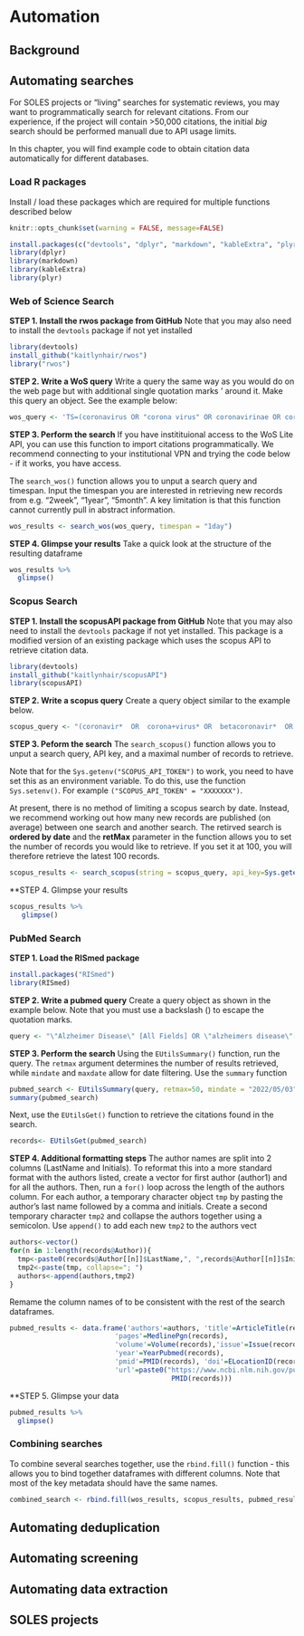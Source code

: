 # Automation

## Background

## Automating searches

For SOLES projects or "living" searches for systematic reviews, you may want to programmatically search for relevant citations. From our experience, if the project will contain >50,000 citations, the initial *big* search should be performed manuall due to API usage limits.

In this chapter, you will find example code to obtain citation data automatically for different databases. 

### Load R packages
Install / load these packages which are required for multiple functions described below
```r
knitr::opts_chunk$set(warning = FALSE, message=FALSE)
```
```r
install.packages(c("devtools", "dplyr", "markdown", "kableExtra", "plyr"))
library(dplyr)
library(markdown)
library(kableExtra)
library(plyr)
```

### Web of Science Search

**STEP 1. Install the rwos package from GitHub**
Note that you may also need to install the `devtools` package if not yet installed

```r
library(devtools)
install_github("kaitlynhair/rwos")
library("rwos")
```

**STEP 2. Write a WoS query**
Write a query the same way as you would do on the web page but with additional single quotation marks ' around it. Make this query an object. See the example below:

```r
wos_query <- 'TS=(coronavirus OR "corona virus" OR coronavirinae OR coronaviridae OR betacoronavirus OR covid OR covid19 OR "covid 19" OR nCoV OR "CoV 2" OR CoV2 OR sarscov2 OR 2019nCoV OR "novel CoV" OR "wuhan virus") OR TS=((wuhan OR hubei OR huanan) AND ("severe acute respiratory" OR pneumonia) AND (outbreak)) OR TI=(coronavirus OR "corona virus" OR coronavirinae OR coronaviridae OR betacoronavirus OR covid OR covid19 OR "covid 19" OR nCoV OR "CoV 2" OR CoV2 OR sarscov2 OR 2019nCoV OR "novel CoV" OR "wuhan virus") OR TI=((wuhan OR hubei OR huanan) AND ("severe acute respiratory" OR pneumonia) AND (outbreak))'
```

**STEP 3. Perform the search**
If you have institituional access to the WoS Lite API, you can use this function to import citations programmatically. We recommend connecting to your institutional VPN and trying the code below - if it works, you have access. 

The `search_wos()` function allows you to unput a search query and timespan. Input the timespan you are interested in retrieving new records from e.g. "2week", "1year", "5month". A key limitation is that this function cannot currently pull in abstract information.

```r
wos_results <- search_wos(wos_query, timespan = "1day")
```

**STEP 4. Glimpse your results**
Take a quick look at the structure of the resulting dataframe

```r
wos_results %>%
  glimpse()
```

### Scopus Search

**STEP 1. Install the scopusAPI package from GitHub**
Note that you may also need to install the `devtools` package if not yet installed. This package is a modified version of an existing package which uses the scopus API to retrieve citation data. 

```r
library(devtools)
install_github("kaitlynhair/scopusAPI")
library(scopusAPI)
```
 
**STEP 2. Write a scopus query**
Create a query object similar to the example below. 

```r
scopus_query <- "(coronavir*  OR  corona+virus* OR  betacoronavir*  OR  covid19  OR  covid+19  OR  ncov  OR  cov  2  OR  cov2  OR  sarscov2  OR  2019ncov  OR  2019+novel+coronavirus*  OR  2019+novel+CoV  OR  wuhan+virus* )  OR  ((wuhan  OR  hubei  OR  huanan)  AND  (severe+acute+respiratory  OR  pneumonia* )  AND  outbreak*)"
```

**STEP 3. Peform the search**
The `search_scopus()` function allows you to unput a search query, API key, and a maximal number of records to retrieve. 

Note that for the `Sys.getenv("SCOPUS_API_TOKEN")` to work, you need to have set this as an environment variable. To do this, use the function `Sys.setenv()`. For example `("SCOPUS_API_TOKEN" = "XXXXXXX")`. 

At present, there is no method of limiting a scopus search by date. Instead, we recommend working out how many new records are published (on average) between one search and another search. The retirved search is **ordered by date** and the **retMax** parameter in the function allows you to set the number of records you would like to retrieve. If you set it at 100, you will therefore retrieve the latest 100 records. 

```r
scopus_results <- search_scopus(string = scopus_query, api_key=Sys.getenv("SCOPUS_API_TOKEN"), retMax=10)
```

**STEP 4. Glimpse your results
```r
scopus_results %>%
   glimpse()
```

### PubMed Search
**STEP 1. Load the RISmed package**
```r
install.packages("RISmed")
library(RISmed)
```

**STEP 2. Write a pubmed query**
Create a query object as shown in the example below. Note that you must use a backslash (\) to escape the quotation marks. 
```r
query <- "\"Alzheimer Disease\" [All Fields] OR \"alzheimers disease\"[All Fields] OR alzheimer*[All Fields]"
```

**STEP 3. Perform the search**
Using the `EUtilsSummary()` function, run the query. The `retmax` argument determines the number of results retrieved, while `mindate` and `maxdate` allow for date filtering. Use the `summary` function 
```r
pubmed_search <- EUtilsSummary(query, retmax=50, mindate = "2022/05/03", maxdate="2022/05/03",  type="esearch", db="pubmed")
summary(pubmed_search)

```
Next, use the `EUtilsGet()` function to retrieve the citations found in the search.
```r
records<- EUtilsGet(pubmed_search)
```

**STEP 4. Additional formatting steps**
The author names are split into 2 columns (LastName and Initials). To reformat this into a more standard format with the authors listed, create a vector for first author (author1) and for all the authors. Then, run a `for()` loop across the length of the authors column. For each author, a temporary character object `tmp` by pasting the author's last name followed by a comma and initials. Create a second temporary character `tmp2` and collapse the authors together using a semicolon. Use `append()` to add each new `tmp2` to the authors vect

```r
authors<-vector()
for(n in 1:length(records@Author)){
  tmp<-paste0(records@Author[[n]]$LastName,", ",records@Author[[n]]$Initials)
  tmp2<-paste(tmp, collapse="; ")
  authors<-append(authors,tmp2)
}
```

Remame the column names of to be consistent with the rest of the search dataframes. 
```r
pubmed_results <- data.frame('authors'=authors, 'title'=ArticleTitle(records),                          'abstract'=AbstractText(records),'journal'=MedlineTA(records), 
                          'pages'=MedlinePgn(records),
                          'volume'=Volume(records),'issue'=Issue(records),
                          'year'=YearPubmed(records),
                          'pmid'=PMID(records), 'doi'=ELocationID(records), 
                          'url'=paste0("https://www.ncbi.nlm.nih.gov/pubmed/",
                                        PMID(records))) 

```

**STEP 5. Glimpse your data
```r
pubmed_results %>% 
  glimpse()
```

### Combining searches
To combine several searches together, use the `rbind.fill()` function - this allows you to bind together dataframes with different columns. Note that most of the key metadata should have the same names. 
```r
combined_search <- rbind.fill(wos_results, scopus_results, pubmed_results)
```

## Automating deduplication
## Automating screening
## Automating data extraction
## SOLES projects


